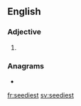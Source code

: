 ==English==

===Adjective===
{{head|en|adjective superlative form}}

# {{en-superlative of|seedy}}

===Anagrams===
* {{l|en|Teesside}}

[[fr:seediest]]
[[sv:seediest]]